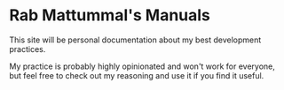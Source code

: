 # Rab Mattummal's Manuals

This site will be personal documentation about my best development practices.

My practice is probably highly opinionated and won't work for everyone, but feel free to check out my reasoning and use it if you find it useful.
